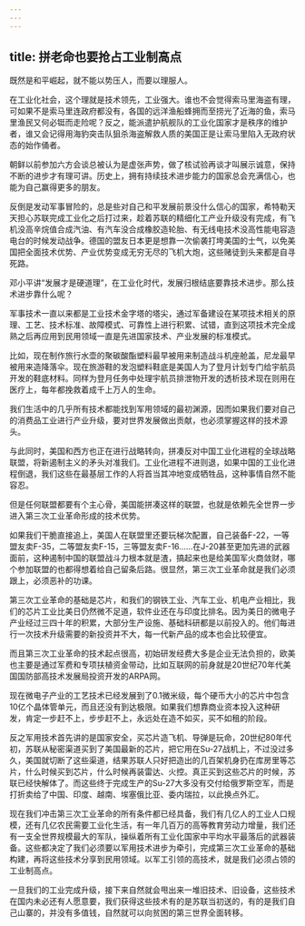 ```yaml
---
---
---
```

title: 拼老命也要抢占工业制高点
---

既然是和平崛起，就不能以势压人，而要以理服人。

在工业化社会，这个理就是技术领先，工业强大。谁也不会觉得索马里海盗有理，可如果不是索马里连政府都没有，各国的远洋渔船蜂拥而至捞光了近海的鱼，索马里渔民又何必铤而走险呢？反之，能派遣护航舰队的工业化国家才是秩序的维护者，谁又会记得用海豹突击队狙杀海盗解救人质的美国正是让索马里陷入无政府状态的始作俑者。

朝鲜以前参加六方会谈总被认为是虚张声势，做了核试验再谈才叫展示诚意，保持不断的进步才有理可讲。历史上，拥有持续技术进步能力的国家总会充满信心，也能为自己赢得更多的朋友。

反倒是发动军事冒险的，总是些对自己和平发展前景没什么信心的国家，希特勒天天担心苏联完成工业化之后打过来，趁着苏联的精细化工产业升级没有完成，有飞机没高辛烷值合成汽油、有汽车没合成橡胶造轮胎、有无线电技术没高性能电容造电台的时候发动战争。德国的盟友日本更是想靠一次偷袭打垮美国的士气，以免美国把全面技术优势、产业优势变成无穷无尽的飞机大炮，这些赌徒到头来都是自寻死路。

邓小平讲“发展才是硬道理”，在工业化时代，发展归根结底要靠技术进步。那么技术进步靠什么呢？

军事技术一直以来都是工业技术金字塔的塔尖，通过军备建设在某项技术相关的原理、工艺、技术标准、故障模式、可靠性上进行积累、试错，直到这项技术完全成熟之后再应用到民用领域一直是先进国家技术、产业发展的标准模式。

比如，现在制作旅行水壶的聚碳酸酯塑料最早被用来制造战斗机座舱盖，尼龙最早被用来造降落伞。现在旅游鞋的发泡塑料鞋底是美国人为了登月计划专门给宇航员开发的鞋底材料。同样为登月任务中处理宇航员排泄物开发的透析技术现在则用在医疗上，每年都挽救着成千上万人的生命。

我们生活中的几乎所有技术都能找到军用领域的最初渊源，因而如果我们要对自己的消费品工业进行产业升级，要对世界发展做出贡献，也必须掌握这样的技术源头。

与此同时，美国和西方也正在进行战略转向，拼凑反对中国工业化进程的全球战略联盟，将新遏制主义的矛头对准我们。工业化进程不进则退，如果中国的工业化进程倒退，我们这些在最基层工作的人将首当其冲地变成牺牲品，这种事情自然不能容忍。

但是任何联盟都要有个主心骨，美国能拼凑这样的联盟，也就是依赖先全世界一步进入第三次工业革命形成的技术优势。

如果我们干脆直接追上，美国人在联盟里还要玩梯次配置，自己装备F-22，一等盟友卖F-35，二等盟友卖F-15，三等盟友卖F-16……在J-20甚至更加先进的武器面前，这种遏制中国的联盟战斗力根本就是渣，搞起来也是给美国军火商敛财，哪个参加联盟的也都得想着给自己留条后路。很显然，第三次工业革命就是我们必须跟上，必须恶补的功课。

第三次工业革命的基础是芯片，和我们的钢铁工业、汽车工业、机电产业相比，我们的芯片工业比美日仍然微不足道，软件业还在与印度比排名。因为美日的微电子产业经过三四十年的积累，大部分生产设施、基础科研都是以前投入的。他们每进行一次技术升级需要的新投资并不大，每一代新产品的成本也会比较便宜。

而且第三次工业革命的技术起点很高，初始研发经费大多是企业无法负担的，欧美也主要是通过军费和专项扶植资金带动，比如互联网的前身就是20世纪70年代美国国防部高技术发展局投资开发的ARPA网。

现在微电子产业的工艺技术已经发展到了0.1微米级，每个硬币大小的芯片中包含10亿个晶体管单元，而且还没有到达极限。如果我们想靠商业资本投入这种研发，肯定一步赶不上，步步赶不上，永远处在造不如买，买不如租的阶段。

反之军用技术首先讲的是国家安全，买芯片造飞机、导弹是玩命，20世纪80年代初，苏联从秘密渠道买到了美国最新的芯片，把它用在Su-27战机上，不过没过多久，美国就切断了这些渠道，结果苏联人只好把造出的几百架机身扔在库房里等芯片，什么时候买到芯片，什么时候再装雷达、火控。真正买到这些芯片的时候，苏联已经快解体了。而这些终于完成生产的Su-27大多没有交付给俄罗斯空军，而是打折卖给了中国、印度、越南、埃塞俄比亚、委内瑞拉，以此换点外汇。

现在我们冲击第三次工业革命的所有条件都已经具备，我们有几亿人的工业人口规模，还有几亿农民需要工业化生活，有一年几百万的高等教育劳动力增量，我们还有一支全世界规模最大的军队，操纵着所有工业化国家中平均水平最落后的武器装备。这些都决定了我们必须要以军用技术进步为牵引，完成第三次工业革命的基础构建，再将这些技术分享到民用领域。以军工引领的高技术，就是我们必须占领的工业制高点。

一旦我们的工业完成升级，接下来自然就会甩出来一堆旧技术、旧设备，这些技术在国内未必还有人愿意要，我们获得这些技术有的是苏联当初送的，有的是我们自己山寨的，并没有多值钱，自然就可以向贫困的第三世界全面转移。